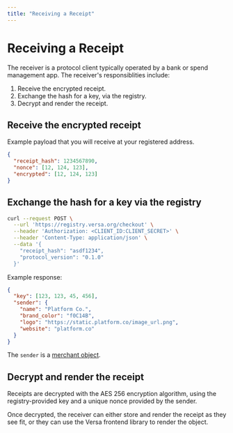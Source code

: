 ```yaml
---
title: "Receiving a Receipt"
---
```


# Receiving a Receipt

The receiver is a protocol client typically operated by a bank or spend management app. The receiver's responsiblities include:

1. Receive the encrypted receipt.
2. Exchange the hash for a key, via the registry.
3. Decrypt and render the receipt.

## Receive the encrypted receipt

Example payload that you will receive at your registered address.

```json
{
  "receipt_hash": 1234567890,
  "nonce": [12, 124, 123],
  "encrypted": [12, 124, 123]
}
```

## Exchange the hash for a key via the registry

```bash
curl --request POST \
  --url 'https://registry.versa.org/checkout' \
  --header 'Authorization: <CLIENT_ID:CLIENT_SECRET>' \
  --header 'Content-Type: application/json' \
  --data '{
    "receipt_hash": "asdf1234",
    "protocol_version": "0.1.0"
  }'
```

Example response:

```json
{
  "key": [123, 123, 45, 456],
  "sender": {
    "name": "Platform Co.",
    "brand_color": "f0C14B",
    "logo": "https://static.platform.co/image_url.png",
    "website": "platform.co"
  }
}
```

The `sender` is a [merchant object](https://docs.versa.org/receipt#merchant).

## Decrypt and render the receipt

Receipts are decrypted with the AES 256 encryption algorithm, using the registry-provided key and a unique nonce provided by the sender.

Once decrypted, the receiver can either store and render the receipt as they see fit, or they can use the Versa frontend library to render the object.
